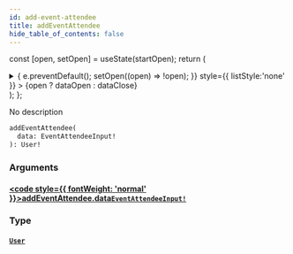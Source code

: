 ```yaml
---
id: add-event-attendee
title: addEventAttendee
hide_table_of_contents: false
---
```






const [open, setOpen] = useState(startOpen);
return (
<details {...(open ? { open: true } : {})} className="details" style={{ border:'none', boxShadow:'none', background:'var(--ifm-background-color)' }}>
<summary
onClick={(e) => {
e.preventDefault();
setOpen((open) => !open);
}}
style={{ listStyle:'none' }} >
{open ? dataOpen : dataClose}
</summary>
{open && children}
</details>
);
};

No description

```graphql
addEventAttendee(
  data: EventAttendeeInput!
): User!
```

### Arguments

#### [<code style={{ fontWeight: 'normal' }}>addEventAttendee.<b>data</b></code>](#)<Bullet />[`EventAttendeeInput!`](../../../docs/schema/inputs/event-attendee-input) <Badge class="secondary" text="non-null"/> <Badge class="secondary" text="input"/>

>

### Type

#### [`User`](../../../docs/schema/objects/user) <Badge class="secondary" text="object"/>

>
